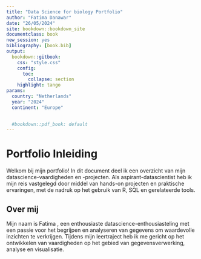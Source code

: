 ```yaml
---
title: "Data Science for biology Portfolio"
author: "Fatima Danawar"
date: "26/05/2024"
site: bookdown::bookdown_site
documentclass: book
new_session: yes
bibliography: [book.bib]
output:
  bookdown::gitbook:
    css: "style.css"
    config:
      toc:
        collapse: section
    highlight: tango
params:
  country: "Netherlands"
  year: "2024"
  continent: "Europe"

  
  #bookdown::pdf_book: default
---
```


# Portfolio Inleiding
Welkom bij mijn portfolio! In dit document deel ik een overzicht van mijn datascience-vaardigheden en -projecten. Als aspirant-datascientist heb ik mijn reis vastgelegd door middel van hands-on projecten en praktische ervaringen, met de nadruk op het gebruik van R, SQL en gerelateerde tools.

## Over mij
Mijn naam is Fatima , een enthousiaste datascience-enthousiasteling met een passie voor het begrijpen en analyseren van gegevens om waardevolle inzichten te verkrijgen. Tijdens mijn leertraject heb ik me gericht op het ontwikkelen van vaardigheden op het gebied van gegevensverwerking, analyse en visualisatie.
